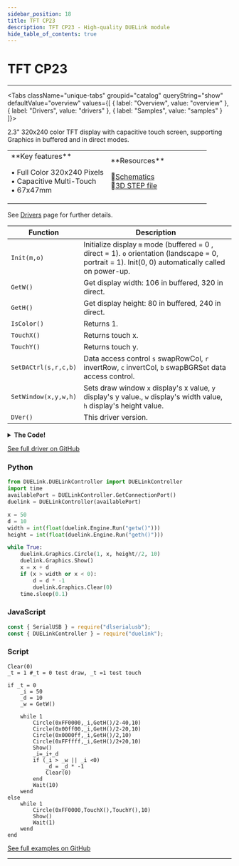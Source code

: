 ```yaml
---
sidebar_position: 18
title: TFT CP23
description: TFT CP23 - High-quality DUELink module
hide_table_of_contents: true
---
```



# TFT CP23

<ImageSection 
  product="dtftcp23-b"
  tagline="2.3"
/>

---

<Tabs className="unique-tabs" groupid="catalog" queryString="show" defaultValue="overview"
  values={[
    {
        label: "Overview",
        value: "overview"
    },
    {
        label: "Drivers",
        value: "drivers"
    },
    {
        label: "Samples",
        value: "samples"
    }
]}>

<TabItem value="overview">

2.3" 320x240 color TFT display with capacitive touch screen, supporting Graphics in buffered and in direct modes.

<table><td width='50%'>
**Key features**

• Full Color 320x240 Pixels<br/>
• Capacitive Multi-Touch<br/>
• 67x47mm<br/>

</td><td width='50%'>
**Resources**
 
📄[Schematics](/sch/gdl-dtftcp23-b.pdf)<br/>
🔩[3D STEP file](/3d/gdl-dtftcp23-b.step)<br/>
</td></table>

</TabItem>

<TabItem value="drivers">

See [Drivers](/docs/engine/drivers) page for further details.

| Function | Description |
|----------|-------------|
| `Init(m,o)` | Initialize display `m` mode (buffered = 0 , direct = 1). `o` orientation (landscape = 0, portrait = 1). Init(0, 0) automatically called on power-up. |
| `GetW()` | Get display width: 106 in buffered, 320 in direct. |
| `GetH()` | Get display height: 80 in buffered, 240 in direct. |
| `IsColor()` | Returns 1. |
| `TouchX()` | Returns touch x. |
| `TouchY()` | Returns touch y. |
| `SetDACtrl(s,r,c,b)` | Data access control `s` swapRowCol, `r` invertRow, `c` invertCol, `b` swapBGRSet data access control. |
| `SetWindow(x,y,w,h)` | Sets draw window `x` display's x value, `y` display's y value., `w` display's width value, `h` display's height value. |
| `DVer()` | This driver version. |
<details>
<summary><strong>The Code!</strong></summary>

**TFT CP23 Driver**

```text
##### TFT CP23 #####

fn DVer()
    return 1.0
fend

Dim b1[2]
_s = 5
_r = 6
_m = 1
_x = 0
_y = 0
_p = 0

fn Init(m, p)
    DWrite(4,1)
    DWrite(7,1)
    SpiCfg(0, 24000)
    _m=m
    _p=p

    if m = 0 # buffered
	    GfxCfg(2, {_s,_r},GetW(),GetH(), 3)
    else # direct
	    GfxCfg(2,{_s,_r},GetW(),GetH(), 0)
    end
    
	LcdCmd(0xc8, [0xFF])
	LcdCmd(0x93, [0xFF])
	LcdCmd(0x36, [0xc8])
	LcdCmd(0x3a, [0x55])
	LcdCmd(0xc0, [0x10,0x10])
	LcdCmd(0xc1, [0x36])
	LcdCmd(0xc5, [0xc3])
	LcdCmd(0xE0, [0x00,0x05,0x08,0x02,0x1a,0x0c,0x42,0x7a,0x54,0x08,0x0d,0x0c,0x23,0x25,0x0f])
	LcdCmd(0xE1, [0x00,0x29,0x2f,0x03,0x0f,0x05,0x42,0x55,0x53,0x06,0x0f,0x0c,0x38,0x3a,0x0f])
	LcdCmd(0x11,[])
	Wait(120)
	LcdCmd(0x36, [0xc8])
	LcdCmd(0x2a, [0x00,0x00,0x01,0x3d])
	LcdCmd(0xE1, [0x00,0x00,0x00,0xef])
    Wait(120)
    
    if (_p = 0)
        SetDACtrl(0,1,1,1)
        SetWindow(0,0,320-1,240-1)
    else
        SetDACtrl(1,1,0,1)
        SetWindow(0,0,240-1,320-1)
    end
    
	LcdCmd(0x29,[])

	i2cCfg(400)
	IStart("TouchIrq", 2, 0, 1)

    Clear(0)
    TextS("DUELink",1,60,90,5,7)
    Show()
fend

fn LcdCmd(c, b1)
    ##SendLcdCmd(c)
    DWrite(_s, 0)#select
    DWrite(_r, 0)#LcdCmd
    SpiWr(c)
    DWrite(_r, 1)#data
    
    for i in Range(0,Len(b1))
        SpiWr(b1[i])
    next
    
    DWrite(_s, 1)#deselect
fend

fn IsColor()
    return 1
fend

fn TouchIrq() 
    Dim b1[1] = [0]
    Dim b2[32]
    
    I2cWr(0x38, b1, 0)
    
    I2cWr(0x38, 0, b2)
    
    for i = 0 to 1
        d = i * 6 + 3
        f = (b2[0 + d] & 0xC0) >> 6
        x = ((b2[0 + d] & 0x0F) << 8) | b2[1 + d]
        y = ((b2[2 + d] & 0x0F) << 8) | b2[3 + d]
        
        if (f <= 2)
            _x = x
            _y = y
        end
    next 
fend

fn TouchX()
    if _m = 0
        _x = _x / 3 #buffered ratio 3x
    end
    
    return GetW() - _x
fend

fn TouchY()
    if _m = 0
        _y = _y / 3 #buffered ratio 3x
    end
    
    return _y
fend

fn GetW() 
    if _m = 0
        if (_p = 1)
            return 80
        else 
            return 106
        end    
    else
        if (_p = 1)
            return 240
        else 
            return 320
        end
    end
fend

fn GetH()
    if _m = 0
        if (_p = 1)
            return 106
        else 
            return 80
        end    
    else
        if (_p = 1)
            return 320
        else 
            return 240
        end
    end
    
fend

fn SetDACtrl(s,r,c,b)
    v = 0
    
    if b = 1
        v = v | (1<<3)
    end
    
    if s = 1
        v = v | (1<<5)
    end
    
    if c = 1
        v = v | (1<<6)
    end
    
    if r = 1
        v = v | (1<<7)
    end
    
    LcdCmd(0x36, [v])
fend

fn SetWindow(x,y,w,h)
    e = x + w
    LcdCmd(0x2A, [x>> 8, x, e >> 8, e])
    
    e = y + h
    LcdCmd(0x2B, [y>> 8, y, e >> 8, e])
    
    LcdCmd(0x2c, [])
fend

Init(1, 0)
Show()

######################### 

```

</details>

[See full driver on GitHub](https://github.com/ghi-electronics/duelink-website/tree/main/static/code/drivers)

</TabItem>

<TabItem value="samples">

### Python

```python
from DUELink.DUELinkController import DUELinkController
import time
availablePort = DUELinkController.GetConnectionPort()
duelink = DUELinkController(availablePort)

x = 50
d = 10
width = int(float(duelink.Engine.Run("getw()")))
height = int(float(duelink.Engine.Run("geth()")))

while True:
    duelink.Graphics.Circle(1, x, height//2, 10)
    duelink.Graphics.Show()
    x = x + d
    if (x > width or x < 0):
        d = d * -1
        duelink.Graphics.Clear(0)
    time.sleep(0.1)
```

### JavaScript

```javascript
const { SerialUSB } = require("dlserialusb");
const { DUELinkController } = require("duelink");
```

### Script

```text
Clear(0)
_t = 1 #_t = 0 test draw, _t =1 test touch

if _t = 0
    _i = 50
    _d = 10
    _w = GetW()

    while 1
        Circle(0xFF0000,_i,GetH()/2-40,10)
        Circle(0x00ff00,_i,GetH()/2-20,10)
        Circle(0x0000ff,_i,GetH()/2,10)
        Circle(0xFFffff,_i,GetH()/2+20,10)
        Show()
        _i=_i+_d
        if (_i > _w || _i <0)
            _d = _d * -1
            Clear(0)
        end
        Wait(10)
    wend
else
    while 1        
        Circle(0xFF0000,TouchX(),TouchY(),10)
        Show()       
        Wait(1)
    wend
end
```

[See full examples on GitHub](https://github.com/ghi-electronics/duelink-website/tree/main/static/code/samples)

</TabItem>

</Tabs>

---

<OrderSection
    product="DUELink TFT CP23"
    partnumber="GDL-DTFTCP23-B"
    price="$0.00"
/>
